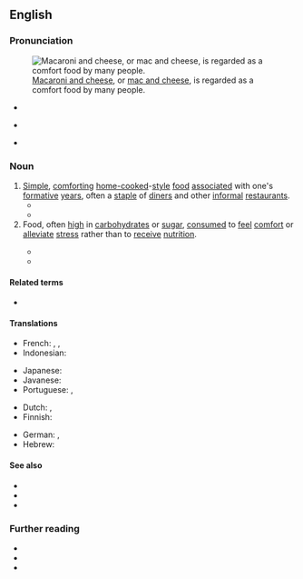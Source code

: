 ==English==
{{was wotd|2021|December|5}}

===Pronunciation===
[[File:7323Cuisine of Bulacan 17.jpg|thumb|[[macaroni and cheese|Macaroni and cheese]], or [[mac and cheese]], is regarded as a comfort food by many people.]]

* {{a|RP}} {{IPA|en|/ˈkʌmfət ˌfuːd/}}
* {{a|GA}} {{IPA|en|/ˈkʌmfɚt ˌfud/}}
* {{hyphenation|en|com|fort food}}

===Noun===
{{en-noun|~}} {{term-label|en|originally|US}}

# [[simple|Simple]], [[comforting#Adjective|comforting]] [[homecooked|home-cooked]]-[[style#Noun|style]] [[food]] [[associate]]d with one's [[formative]] [[year]]s, often a [[staple#Noun|staple]] of [[diner]]s and other [[informal]] [[restaurant]]s.
#* {{quote-journal|en|title=Comfort foods for breakfast|editor={{w|Eugene Patterson}}|newspaper=[[w:The Atlanta Journal-Constitution|The Atlanta Constitution]]|location=Atlanta, Ga.|publisher={{w|Ralph McGill}}|date=15 March 1962|volume=XCIV|issue=229|page=3-F|pageurl=https://www.newspapers.com/clip/79734686/comfort-food/|columns=1–2|oclc=225049322|passage=People like soup. It's what a psychologist would call a '''comfort food'''. Easy to eat, easy to digest, hearty soups are quick energy builders.}}
#* {{quote-journal|en|author=Joyce Brothers|authorlink=Joyce Brothers|title=Obesity might be related to psychological problems|editor=John O. Ferris|newspaper=The Muncie Star|location=Muncie, Ind.|publisher=Muncie Newspapers|date=7 November 1966|volume=90|issue=190|page=7|pageurl=https://www.newspapers.com/clip/79735648/comfort-food/|column=6|oclc=9293344|passage=Studies indicate that most adults, when under severe emotional stress, turn to what could be called "'''comfort food'''"—food associated with the security of childhood, like mother's poached egg, for famous chicken soup.}}
# Food, often [[high#Adjective|high]] in [[carbohydrate]]s or [[sugar#Noun|sugar]], [[consume]]d to [[feel#Verb|feel]] [[comfort#Noun|comfort]] or [[alleviate]] [[stress#Noun|stress]] rather than to [[receive]] [[nutrition]].
#: {{ux|en|After the relationship ended, she overindulged on '''comfort food''' every night.}}
#* {{quote-journal|en|author=Betty Boxold|title=Betty’s Column|editor=A. A. Smyser|newspaper={{w|Honolulu Star-Bulletin}}|edition=home|location=Honolulu, Hi.|publisher=Porter Dickinson|date=25 March 1966|volume=55|issue=145|page=C-2|pageurl=https://www.newspapers.com/clip/79736696/comfort-food/|column=1|issn=2326-1137|oclc=8807359|passage=In his recently published "The Thin Book by a Formerly Fat Psychiatrist," Dr. [[w:Theodore Isaac Rubin|[Theodore Isaac] Rubin]] applauds "'''comfort foods'''" for dieters. He states that it is important for dieters to have a comforting food on hand that can be quickly prepared&nbsp;– "fat people are most receptive to comfort." At the top of his list of '''comfort foods''' is tea. He recommends it to dieters because it's calorie-free, can be drunk hot or cold and gives a little lift&nbsp;…}}
#* {{quote-journal|en|author=Cari Romm|title=Why Comfort Food Comforts: A New Study Looks at the Intersection of Taste, Nostalgia, and Loneliness|editor={{w|Jeffrey Goldberg}}|magazine={{w|The Atlantic}}|archiveurl=https://web.archive.org/web/20210607231722if_/https://www.theatlantic.com/health/archive/2015/04/why-comfort-food-comforts/389613/|archivedate=7 June 2021|location=Washington, D.C.|publisher=The Atlantic Monthly Group|date=4 April 2015|issn=1072-7825|oclc=936540106|passage=['''C''']'''omfort food'''’s power may lie primarily in the associations it calls to mind. People who have positive family relationships are more likely to reach for reminders of those relationships in times of sadness—and often, those reminders come in the form of something edible.}}

====Related terms====
* {{l|en|comfortfic}}

====Translations====
{{trans-top|simple, comforting home-cooked-style food associated with one’s formative years}}
* French: {{t|fr|aliment-doudou|m}}, {{t|fr|aliment-réconfort|m}}, {{t|fr|aliment réconfortant|m}}
* Indonesian: {{t|id|makanan rumahan}}
{{trans-mid}}
* Japanese: {{t|ja|コンフォート・フード}}
* Javanese: {{t|jv|olahan omahan}}
* Portuguese: {{t|pt|comida de conforto|f}}, {{t|pt|comida caseira|f}}
{{trans-bottom}}

{{trans-top|food consumed to feel comfort or alleviate stress}}
* Dutch: {{t+|nl|troosteten|n}}, {{t|nl|troostvoedsel|n}}
* Finnish: {{t|fi|lohturuoka}}
{{trans-mid}}
* German: {{t|de|Nervennahrung|f}}, {{t+|de|Seelentröster|m}}
* Hebrew: {{t|he|אוכל מנחם|alt=אוכל מנחם \ אֹכֶל מְנַחֵם|tr=okhél m'nakhém|m}}
{{trans-bottom}}

====See also====
* {{l|en|eat one's feelings}}
* {{l|en|grub out}}
* {{l|en|soul food}}

===Further reading===
* {{pedia}}
* {{R:OED Online|subentry=comfort food|subpos=n|subid=8985487|entry=comfort|pos=n|id=36890|date=1997}}
* {{R:Lexico|pos=n}}